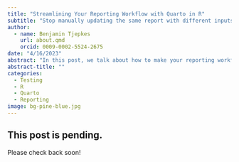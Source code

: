 ```yaml
---
title: "Streamlining Your Reporting Workflow with Quarto in R"
subtitle: "Stop manually updating the same report with different inputs."
author:
  - name: Benjamin Tjepkes  
    url: about.qmd
    orcid: 0009-0002-5524-2675
date: "4/16/2023"
abstract: "In this post, we talk about how to make your reporting workflows WAY easier. We run through an example, using birdfeeder visitation data from FeederWatch, on parameterizing reports using Quarto in the R environment."
abstract-title: ""
categories:
  - Testing 
  - R
  - Quarto
  - Reporting
image: bg-pine-blue.jpg
---
```


## This post is pending.

Please check back soon!